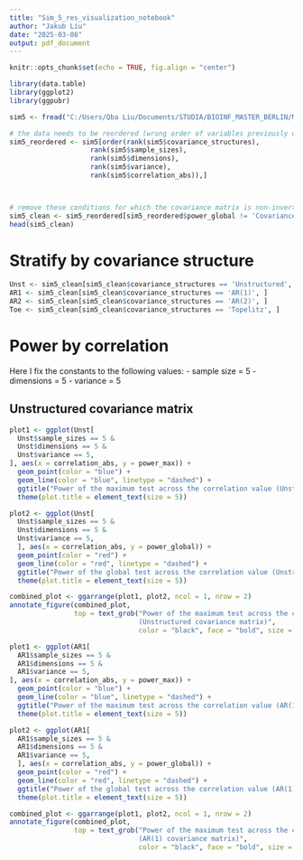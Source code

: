 ---
title: "Sim_5_res_visualization_notebook"
author: "Jakub Liu"
date: "2025-03-08"
output: pdf_document
---

```{r setup, include=FALSE}
knitr::opts_chunk$set(echo = TRUE, fig.align = "center")
```

```{r}
library(data.table)
library(ggplot2)
library(ggpubr)
```

```{r}
sim5 <- fread("C:/Users/Qba Liu/Documents/STUDIA/BIOINF_MASTER_BERLIN/MASTER_THESIS/SIMULATION_POLIGON/Sim5_full_parallel_output_table.csv")

# the data needs to be reordered (wrong order of variables previously defined in expand.grid())
sim5_reordered <- sim5[order(rank(sim5$covariance_structures),
                    rank(sim5$sample_sizes),
                    rank(sim5$dimensions),
                    rank(sim5$variance),
                    rank(sim5$correlation_abs)),]



# remove these conditions for which the covariance matrix is non-invertible
sim5_clean <- sim5_reordered[sim5_reordered$power_global != 'Covariance matrix non-invertible' & sim5_reordered$power_max != 'Covariance matrix non-invertible', ]
head(sim5_clean)
```


# Stratify by covariance structure
```{r}
Unst <- sim5_clean[sim5_clean$covariance_structures == 'Unstructured', ]
AR1 <- sim5_clean[sim5_clean$covariance_structures == 'AR(1)', ]
AR2 <- sim5_clean[sim5_clean$covariance_structures == 'AR(2)', ]
Toe <- sim5_clean[sim5_clean$covariance_structures == 'Topelitz', ]
```

# Power by correlation
Here I fix the constants to the following values:
- sample size = 5
- dimensions = 5
- variance = 5

## Unstructured covariance matrix
```{r}
plot1 <- ggplot(Unst[
  Unst$sample_sizes == 5 &
  Unst$dimensions == 5 &
  Unst$variance == 5,
], aes(x = correlation_abs, y = power_max)) +
  geom_point(color = "blue") + 
  geom_line(color = "blue", linetype = "dashed") +
  ggtitle("Power of the maximum test across the correlation value (Unstructured covariance matrix)") +
  theme(plot.title = element_text(size = 5))

plot2 <- ggplot(Unst[
  Unst$sample_sizes == 5 &
  Unst$dimensions == 5 &
  Unst$variance == 5,
  ], aes(x = correlation_abs, y = power_global)) +
  geom_point(color = "red") + 
  geom_line(color = "red", linetype = "dashed") +
  ggtitle("Power of the global test across the correlation value (Unstructured covariance matrix)") +
  theme(plot.title = element_text(size = 5))

combined_plot <- ggarrange(plot1, plot2, ncol = 1, nrow = 2)
annotate_figure(combined_plot,
                top = text_grob("Power of the maximum test across the corelation\n
                                (Unstructured covariance matrix)", 
                                color = "black", face = "bold", size = 10))
```
```{r}
plot1 <- ggplot(AR1[
  AR1$sample_sizes == 5 &
  AR1$dimensions == 5 &
  AR1$variance == 5,
], aes(x = correlation_abs, y = power_max)) +
  geom_point(color = "blue") + 
  geom_line(color = "blue", linetype = "dashed") +
  ggtitle("Power of the maximum test across the correlation value (AR(1) covariance matrix)") +
  theme(plot.title = element_text(size = 5))

plot2 <- ggplot(AR1[
  AR1$sample_sizes == 5 &
  AR1$dimensions == 5 &
  AR1$variance == 5,
  ], aes(x = correlation_abs, y = power_global)) +
  geom_point(color = "red") + 
  geom_line(color = "red", linetype = "dashed") +
  ggtitle("Power of the global test across the correlation value (AR(1) covariance matrix)") +
  theme(plot.title = element_text(size = 5))

combined_plot <- ggarrange(plot1, plot2, ncol = 1, nrow = 2)
annotate_figure(combined_plot,
                top = text_grob("Power of the maximum test across the corelation\n
                                (AR(1) covariance matrix)", 
                                color = "black", face = "bold", size = 10))
```

